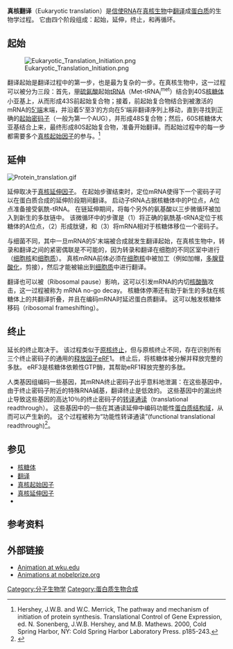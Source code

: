 {{noteTA
|T=zh-cn:真核翻译; zh-tw:真核轉譯;
|G1=生命科学
}}

'''真核翻译'''（Eukaryotic translation）是[[信使RNA|信使RNA]]在[[真核生物|真核生物]]中[[翻译_(遗传学)|翻译]]成[[蛋白质|蛋白质]]的生物学过程。 它由四个阶段组成：起始，延伸，终止，和再循环。

==起始==
[[Image:Eukaryotic_Translation_Initiation.png|thumb]]

翻译起始是翻译过程中的第一步，也是最为复杂的一步。在真核生物中，这一过程可以被分为三段：首先，[[甲硫氨酸|甲硫氨酸]]起始[[tRNA|tRNA]]（Met-tRNA<sub>i</sub><sup>met</sup>）结合到40S[[核糖体|核糖体]]小亚基上，从而形成43S前起始复合物；接着，前起始复合物结合到被激活的mRNA的[[5'端|5'端]]末端，并沿着5'至3'的方向在5'端非翻译序列上移动，直到寻找到正确的[[密码子|起始密码子]]（一般为第一个AUG），并形成48S复合物；然后，60S核糖体大亚基结合上来，最终形成80S起始复合物，准备开始翻译。而起始过程中的每一步都需要多个[[真核起始因子|真核起始因子]]的参与。<ref>Hershey, J.W.B. and W.C. Merrick, The pathway and mechanism of initiation of protein synthesis. Translational Control of Gene Expression, ed. N. Sonenberg, J.W.B. Hershey, and M.B. Mathews. 2000, Cold Spring Harbor, NY: Cold Spring Harbor Laboratory Press. p185-243.</ref>

==延伸==
 [[File:Protein_translation.gif|thumb]]
延伸取决于[[真核延伸因子|真核延伸因子]]。 在起始步骤结束时，定位mRNA使得下一个密码子可以在蛋白质合成的延伸阶段期间翻译。 启动子tRNA占据核糖体中的P位点，A位点准备接受氨酰-tRNA。 在链延伸期间，将每个另外的氨基酸以三步微循环被加入到新生的多肽链中。 该微循环中的步骤是（1）将正确的氨酰基-tRNA定位于核糖体的A位点，（2）形成肽键，和（3）将mRNA相对于核糖体移位一个密码子。

与细菌不同，其中一旦mRNA的5'末端被合成就发生翻译起始，在真核生物中，转录和翻译之间的紧密偶联是不可能的，因为转录和翻译在细胞的不同区室中进行（[[细胞核|细胞核]]和[[细胞质|细胞质]]）。 真核mRNA前体必须在[[细胞核|细胞核]]中被加工（例如加帽，[[多腺苷酸化|多腺苷酸化]]，剪接），然后才能被输出到[[细胞质|细胞质]]中进行翻译。

翻译也可以被{{le|核糖体停滞|Ribosomal pause}}（Ribosomal pause）影响，这可以引发mRNA的内切[[核酸酶|核酸酶]]攻击，这一过程被称为 mRNA no-go decay。 核糖体停滞还有助于新生的多肽在核糖体上的共翻译折叠，并且在编码mRNA时延迟蛋白质翻译。 这可以触发核糖体移码（ribosomal frameshifting）。

==终止==
延长的终止取决于{{le|真核释放因子|Eukaryotic release factors}}。 该过程类似于[[原核翻译#终止|原核终止]]，但与原核终止不同，存在识别所有三个终止密码子的通用的[[释放因子|释放因子]]eRF1。 终止后，将核糖体被分解并释放完整的多肽。 eRF3是核糖体依赖性GTP酶，其帮助eRF1释放完整的多肽。

人类基因组编码一些基因，其mRNA终止密码子出乎意料地泄漏：在这些基因中，由于终止密码子附近的特殊RNA碱基，翻译终止是低效的。 这些基因中的漏出终止导致这些基因的高达10％的终止密码子的[[终止密码子#轉譯連讀|转译通读]]（translational readthrough）。 这些基因中的一些在其通读延伸中编码功能性[[结构域|蛋白质结构域]]，从而可以产生新的{{le|蛋白质异构体|Protein isoform}}。 这个过程被称为“功能性转译通读”(functional translational readthrough)<ref name="readthrough">{{cite journal|author=Schueren F and Thoms S |title=Functional Translational Readthrough: A Systems Biology Perspective |journal=PLOS Genetics |volume=12 |issue=e1006196 |pages=12 |date=2016 |pmid=27490485 |pmc=4973966 |doi=10.1371/JOURNAL.PGEN.1006196}}</ref>。

==参见==
* [[核糖体|核糖体]]
* [[翻译_(遗传学)|翻译]]
* [[真核起始因子|真核起始因子]]
* [[真核延伸因子|真核延伸因子]]
* {{le|真核释放因子|Eukaryotic release factors}}

==参考资料==
{{reflist}}

==外部链接==
* [https://web.archive.org/web/20071115125604/http://bioweb.wku.edu/courses/biol22000/9EukTranslation/default.html Animation at wku.edu]
* [http://nobelprize.org/educational_games/medicine/dna/a/translation/ Animations at nobelprize.org] {{Wayback|url=http://nobelprize.org/educational_games/medicine/dna/a/translation/ |date=20100109122557 }}

{{遗传学/翻译}}
{{基因表达}}

[[Category:分子生物学|Category:分子生物学]]
[[Category:蛋白质生物合成|Category:蛋白质生物合成]]